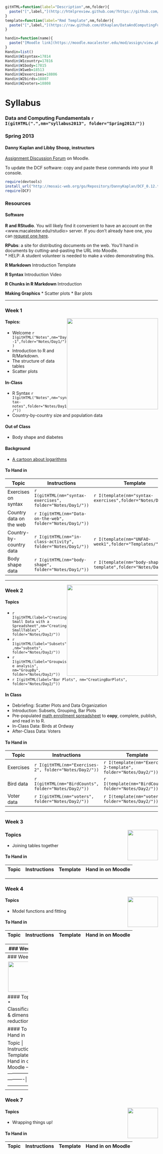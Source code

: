 ```r
gitHTML=function(label="Description",nm,folder){
  paste("[",label,"](http://htmlpreview.github.com/?https://github.com/dtkaplan/DataAndComputingFundamentals/blob/master/",folder,nm,".html)", sep="")
}
template=function(label="Rmd Template",nm,folder){
  paste("[",label,"](https://raw.github.com/dtkaplan/DataAndComputingFundamentals/master/",folder,nm,".Rmd)", sep="")
}

handin=function(name){
  paste("[Moodle link](https://moodle.macalester.edu/mod/assign/view.php?id=",Handin[[name]],")",sep="")
}
Handin=list()
Handin$W1syntax=17814 
Handin$W1country=17816
Handin$W1body=17815
Handin$W1web=18513
Handin$W2exercises=18806
Handin$W2birds=18807
Handin$W2voters=18808
```

Syllabus 
================
### Data and Computing Fundamentals `r I(gitHTML(".",nm="syllabus2013", folder="Spring2013/"))`
### Spring 2013

#### Danny Kaplan and Libby Shoop, instructors

[Assignment Discussion Forum](https://moodle.macalester.edu/mod/forum/view.php?id=17817) on Moodle.

To update the DCF software: copy and paste these commands into your R console.
```r
require(devtools) 
install_url("http://mosaic-web.org/go/Repository/DannyKaplan/DCF_0.12.tar.gz")
require(DCF)
```

### Resources

#### Software

**R and RStudio**.  You will likely find it convenient to have an account on the <www.macalester.edu/rstudio> server.  If you don't already have one, you can [request one here](https://docs.google.com/a/macalester.edu/spreadsheet/viewform?formkey=dHJWYnlzdU10ZkFQRjRXcjhobWRORGc6MQ#gid=0).

**RPubs**: a site for distributing documents on the web.  You'll hand in documents by cutting-and-pasting the URL into Moodle.  
* HELP: A student volunteer is needed to make a video demonstrating this.

**R Markdown** Introduction Template

**R Syntax** Introduction Video

**R Chunks in R Markdown** Introduction 

**Making Graphics**
* Scatter plots
* Bar plots

---------------

### Week 1

<img src="Images/Scatter.png" width=300 style="float:right;"/>

#### Topics: 
* Welcome `r I(gitHTML("Notes",nm="Day-1",folder="Notes/Day1/"))`
* Introduction to R and R/Markdown. 
* The structure of data tables
* Scatter plots

#### In-Class
* R Syntax `r I(gitHTML("Notes",nm="syntax-notes",folder="Notes/Day1/"))`
* Country-by-country size and population data

#### Out of Class
* Body shape and diabetes

#### Background
* [A cartoon about logarithms](http://xkcd.com/1162/)

#### To Hand in
Topic | Instructions | Template | Hand in on Moodle
------|--------------|----------|-------------------
Exercises on syntax |  `r I(gitHTML(nm="syntax-exercises", folder="Notes/Day1/"))` | `r I(template(nm="syntax-exercises",folder="Notes/Day1/"))` | `r I(handin("W1syntax"))`
Country data on the web | `r I(gitHTML(nm="Data-on-the-web", folder="Notes/Day1/"))` | |   `r I(handin("W1web"))` 
Country-by-country data | `r I(gitHTML(nm="in-class-activity", folder="Notes/Day1/"))` | `r I(template(nm="UNFAO-week1",folder="Templates/"))` | `r I(handin("W1country"))` 
Body shape data | `r I(gitHTML(nm="body-shape", folder="Notes/Day1/"))` | `r I(template(nm="body-shape-template",folder="Notes/Day1/"))` | `r I(handin("W1body"))` 

----------------

<img src="Images/bird-month.png" width=300 style="float:right;"/>

### Week 2



#### Topics
* `r I(gitHTML(label="Creating Small Data with a Spreadsheet",nm="CreatingSmallTables", folder="Notes/Day2/"))`
* `r I(gitHTML(label="Subsets",nm="subsets", folder="Notes/Day2/"))`
* `r I(gitHTML(label="Groupwise analysis", nm="GroupBy", folder="Notes/Day2/"))`
* `r I(gitHTML(label="Bar Plots", nm="CreatingBarPlots", folder="Notes/Day2/"))`

#### In Class
* Debriefing: Scatter Plots and Data Organization
* Introduction: Subsets, Grouping, Bar Plots
* Pre-populated [math enrollment spreadsheet](https://docs.google.com/spreadsheet/ccc?key=0AkXIvAg85dhhdHdONnZ6aWwtRDZtc2ZyN2QxeEdJMFE&usp=sharing#gid=0) to **copy**, complete, publish, and read in to R.  
* In-Class Data: Birds at Ordway
* After-Class Data: Voters

#### To Hand in

Topic | Instructions | Template | Hand in on Moodle
------|--------------|----------|------------------
Exercises | `r I(gitHTML(nm="Exercises-2", folder="Notes/Day2/"))` | `r I(template(nm="Exercises-2-template", folder="Notes/Day2/"))` | `r I(handin("W2exercises"))`
Bird data | `r I(gitHTML(nm="BirdCounts", folder="Notes/Day2/"))`| `r I(template(nm="BirdCounts", folder="Notes/Day2/"))`| `r I(handin("W2birds"))`
Voter data | `r I(gitHTML(nm="voters", folder="Notes/Day2/"))` | `r I(template(nm="voters", folder="Notes/Day2/"))` | `r I(handin("W2voters"))`



-----------------


### Week 3

<img src="Images/world-map.png" width=100 style="float:right;"/>

### Topics
* Joining tables together

#### To Hand in

Topic | Instructions | Template | Hand in on Moodle
------|--------------|----------|------------------


--------------


### Week 4

<img src="Images/utils-model.png" width=100 style="float:right;"/>

#### Topics
* Model functions and fitting

#### To Hand in

Topic | Instructions | Template | Hand in on Moodle
------|--------------|----------|------------------


----------
### Week 5

<img src="Images/density.png" width=100 style="float:right;"/>

#### Topics 
* Density and clustering

#### To Hand in

Topic | Instructions | Template | Hand in on Moodle
------|--------------|----------|------------------

----------
### Week 6

<img src="Images/dendrogram.png" width=100 style="float:right;"/>

#### Topics
* Classification & dimension reduction

#### To Hand in

Topic | Instructions | Template | Hand in on Moodle
------|--------------|----------|------------------

----------
### Week 7

<img src="Images/Gift Wrapped Box4LR.jpg" width=100 style="float:right;"/>

#### Topics
* Wrapping things up!

#### To Hand in

Topic | Instructions | Template | Hand in on Moodle
------|--------------|----------|------------------
